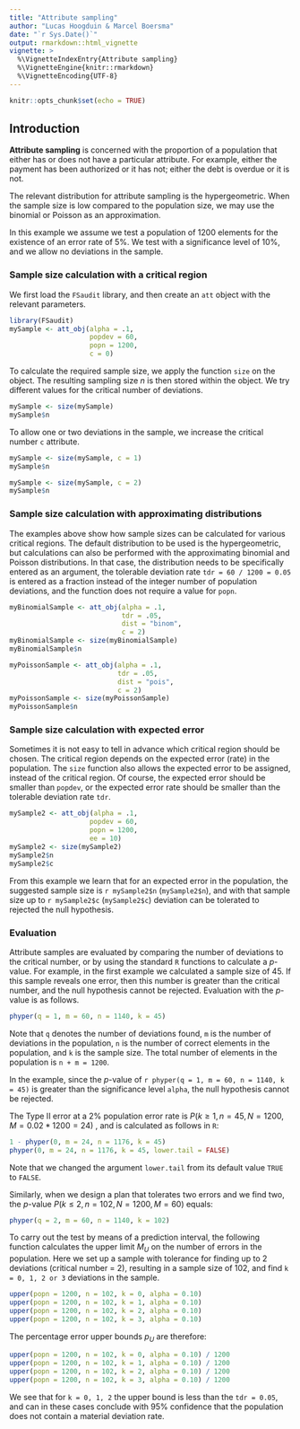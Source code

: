 ```yaml
---
title: "Attribute sampling"
author: "Lucas Hoogduin & Marcel Boersma"
date: "`r Sys.Date()`"
output: rmarkdown::html_vignette
vignette: >
  %\VignetteIndexEntry{Attribute sampling}
  %\VignetteEngine{knitr::rmarkdown}
  %\VignetteEncoding{UTF-8}
---
```


```r
knitr::opts_chunk$set(echo = TRUE)
```

## Introduction

**Attribute sampling** is concerned with the proportion of a population that either has or does not have a particular attribute. For example, either the payment has been authorized or it has not; either the debt is overdue or it is not.

The relevant distribution for attribute sampling is the hypergeometric. When the sample size is low compared to the population size, we may use the binomial or Poisson as an approximation.

In this example we assume we test a population of 1200 elements for the existence of an error rate of 5%. We test with a significance level of 10%, and we allow no deviations in the sample.


### Sample size calculation with a critical region
We first load the `FSaudit` library, and then create an `att` object with the relevant parameters.

```r
library(FSaudit)
mySample <- att_obj(alpha = .1,
                    popdev = 60,
                    popn = 1200,
                    c = 0)
```
To calculate the required sample size, we apply the function `size` on the object. The resulting sampling size $n$ is then stored within the object. We try different values for the critical number of deviations.

```r
mySample <- size(mySample)
mySample$n
```
To allow one or two deviations in the sample, we increase the critical number `c` attribute.

```r
mySample <- size(mySample, c = 1)
mySample$n

mySample <- size(mySample, c = 2)
mySample$n
```
### Sample size calculation with approximating distributions
The examples above show how sample sizes can be calculated for various critical regions. The default distribution to be used is the hypergeometric, but calculations can also be performed with the approximating binomial and Poisson distributions. In that case, the distribution needs to be specifically entered as an argument, the tolerable deviation rate `tdr = 60 / 1200 = 0.05` is entered as a fraction instead of the integer number of population deviations, and the function does not require a value for `popn`.

```r
myBinomialSample <- att_obj(alpha = .1,
                            tdr = .05,
                            dist = "binom",
                            c = 2)
myBinomialSample <- size(myBinomialSample)
myBinomialSample$n
```
```r
myPoissonSample <- att_obj(alpha = .1,
                           tdr = .05,
                           dist = "pois",
                           c = 2)
myPoissonSample <- size(myPoissonSample)
myPoissonSample$n
```
### Sample size calculation with expected error
Sometimes it is not easy to tell in advance which critical region should be chosen. The critical region depends on the expected error (rate) in the population. The `size` function also allows the expected error to be assigned, instead of the critical region. Of course, the expected error should be smaller than `popdev`, or the expected error rate should be smaller than the tolerable deviation rate `tdr`.
```r
mySample2 <- att_obj(alpha = .1,
                    popdev = 60,
                    popn = 1200,
                    ee = 10)
mySample2 <- size(mySample2)
mySample2$n
mySample2$c
```
From this example we learn that for an expected error in the population, the suggested sample size is `r mySample2$n` (`mySample2$n`), and with that sample size up to `r mySample2$c` (`mySample2$c`) deviation can be tolerated to rejected the null hypothesis.

### Evaluation
Attribute samples are evaluated by comparing the number of deviations to the critical number, or by using the standard `R` functions to calculate a $p$-value. For example, in the first example we calculated a sample size of 45. If this sample reveals one error, then this number is greater than the critical number, and the null hypothesis cannot be rejected. Evaluation with the $p$-value is as follows.

```r
phyper(q = 1, m = 60, n = 1140, k = 45)
```
Note that `q` denotes the number of deviations found, `m` is the number of deviations in the population, `n` is the number of correct elements in the population, and `k` is the sample size. The total number of elements in the population is `n + m = 1200`.

In the example, since the $p$-value of `r phyper(q = 1, m = 60, n = 1140, k = 45)` is greater than the significance level `alpha`, the null hypothesis cannot be rejected.


The Type II error at a 2% population error rate is $P(k ≥ 1, n = 45, N = 1200, M = 0.02 * 1200 = 24)$ , and is calculated as follows in `R`:
```r
1 - phyper(0, m = 24, n = 1176, k = 45)
phyper(0, m = 24, n = 1176, k = 45, lower.tail = FALSE)
```
Note that we changed the argument `lower.tail` from its default value `TRUE` to `FALSE`.

Similarly, when we design a plan that tolerates two errors and we find two, the $p$-value $P(k ≤ 2, n = 102, N = 1200, M = 60)$ equals:
```r
phyper(q = 2, m = 60, n = 1140, k = 102)
```

To carry out the test by means of a prediction interval, the following function calculates the upper limit $M_U$ on the number of errors in the population. Here we set up a sample with tolerance for finding up to 2 deviations (critical number = 2), resulting in a sample size of 102, and find `k = 0, 1, 2 or 3` deviations in the sample.
```r
upper(popn = 1200, n = 102, k = 0, alpha = 0.10)
upper(popn = 1200, n = 102, k = 1, alpha = 0.10)
upper(popn = 1200, n = 102, k = 2, alpha = 0.10)
upper(popn = 1200, n = 102, k = 3, alpha = 0.10)
```
The percentage error upper bounds $p_U$ are therefore:
```r
upper(popn = 1200, n = 102, k = 0, alpha = 0.10) / 1200
upper(popn = 1200, n = 102, k = 1, alpha = 0.10) / 1200
upper(popn = 1200, n = 102, k = 2, alpha = 0.10) / 1200
upper(popn = 1200, n = 102, k = 3, alpha = 0.10) / 1200
```
We see that for `k = 0, 1, 2` the upper bound is less than the `tdr = 0.05`, and can in these cases conclude with 95\% confidence that the population does not contain a material deviation rate.

